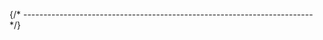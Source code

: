 


{/* ------------------------------------------------------------------------ */}

<AutomaticInstallQuickTest
  appName="Windows Build Tools"
  appLcName="windows-build-tools"
  programName="make"
  branding="GNU Make "
/>
